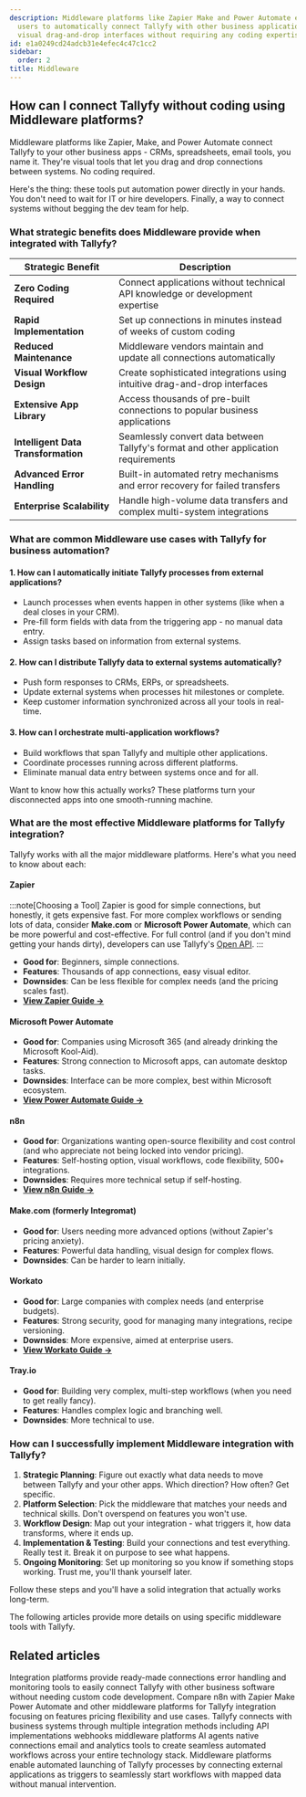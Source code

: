 ```yaml
---
description: Middleware platforms like Zapier Make and Power Automate enable non-technical
  users to automatically connect Tallyfy with other business applications through
  visual drag-and-drop interfaces without requiring any coding expertise.
id: e1a0249cd24adcb31e4efec4c47c1cc2
sidebar:
  order: 2
title: Middleware
---
```


## How can I connect Tallyfy without coding using Middleware platforms?

Middleware platforms like Zapier, Make, and Power Automate connect Tallyfy to your other business apps - CRMs, spreadsheets, email tools, you name it. They're visual tools that let you drag and drop connections between systems. No coding required.

Here's the thing: these tools put automation power directly in your hands. You don't need to wait for IT or hire developers. Finally, a way to connect systems without begging the dev team for help.

### What strategic benefits does Middleware provide when integrated with Tallyfy?

| Strategic Benefit      | Description                                                      |
|------------------------|------------------------------------------------------------------|
| **Zero Coding Required** | Connect applications without technical API knowledge or development expertise |
| **Rapid Implementation** | Set up connections in minutes instead of weeks of custom coding |
| **Reduced Maintenance** | Middleware vendors maintain and update all connections automatically |
| **Visual Workflow Design** | Create sophisticated integrations using intuitive drag-and-drop interfaces |
| **Extensive App Library** | Access thousands of pre-built connections to popular business applications |
| **Intelligent Data Transformation** | Seamlessly convert data between Tallyfy's format and other application requirements |
| **Advanced Error Handling** | Built-in automated retry mechanisms and error recovery for failed transfers |
| **Enterprise Scalability** | Handle high-volume data transfers and complex multi-system integrations |

### What are common Middleware use cases with Tallyfy for business automation?

#### 1. How can I automatically initiate Tallyfy processes from external applications?
   - Launch processes when events happen in other systems (like when a deal closes in your CRM).
   - Pre-fill form fields with data from the triggering app - no manual data entry.
   - Assign tasks based on information from external systems.

#### 2. How can I distribute Tallyfy data to external systems automatically?
   - Push form responses to CRMs, ERPs, or spreadsheets.
   - Update external systems when processes hit milestones or complete.
   - Keep customer information synchronized across all your tools in real-time.

#### 3. How can I orchestrate multi-application workflows?
   - Build workflows that span Tallyfy and multiple other applications.
   - Coordinate processes running across different platforms.
   - Eliminate manual data entry between systems once and for all.

Want to know how this actually works? These platforms turn your disconnected apps into one smooth-running machine.

### What are the most effective Middleware platforms for Tallyfy integration?

Tallyfy works with all the major middleware platforms. Here's what you need to know about each:

#### Zapier

:::note[Choosing a Tool]
Zapier is good for simple connections, but honestly, it gets expensive fast. For more complex workflows or sending lots of data, consider **Make.com** or **Microsoft Power Automate**, which can be more powerful and cost-effective. For full control (and if you don't mind getting your hands dirty), developers can use Tallyfy's [Open API](/products/pro/integrations/open-api/).
:::

- **Good for**: Beginners, simple connections.
- **Features**: Thousands of app connections, easy visual editor.
- **Downsides**: Can be less flexible for complex needs (and the pricing scales fast).
- [**View Zapier Guide →**](/products/pro/integrations/middleware/zapier/)

#### Microsoft Power Automate

- **Good for**: Companies using Microsoft 365 (and already drinking the Microsoft Kool-Aid).
- **Features**: Strong connection to Microsoft apps, can automate desktop tasks.
- **Downsides**: Interface can be more complex, best within Microsoft ecosystem.
- [**View Power Automate Guide →**](/products/pro/integrations/middleware/power-automate/)

#### n8n

- **Good for**: Organizations wanting open-source flexibility and cost control (and who appreciate not being locked into vendor pricing).
- **Features**: Self-hosting option, visual workflows, code flexibility, 500+ integrations.
- **Downsides**: Requires more technical setup if self-hosting.
- [**View n8n Guide →**](/products/pro/integrations/middleware/n8n/)

#### Make.com (formerly Integromat)

- **Good for**: Users needing more advanced options (without Zapier's pricing anxiety).
- **Features**: Powerful data handling, visual design for complex flows.
- **Downsides**: Can be harder to learn initially.

#### Workato

- **Good for**: Large companies with complex needs (and enterprise budgets).
- **Features**: Strong security, good for managing many integrations, recipe versioning.
- **Downsides**: More expensive, aimed at enterprise users.
- [**View Workato Guide →**](/products/pro/integrations/middleware/workato/)

#### Tray.io

- **Good for**: Building very complex, multi-step workflows (when you need to get really fancy).
- **Features**: Handles complex logic and branching well.
- **Downsides**: More technical to use.

### How can I successfully implement Middleware integration with Tallyfy?

1. **Strategic Planning**: Figure out exactly what data needs to move between Tallyfy and your other apps. Which direction? How often? Get specific.
2. **Platform Selection**: Pick the middleware that matches your needs and technical skills. Don't overspend on features you won't use.
3. **Workflow Design**: Map out your integration - what triggers it, how data transforms, where it ends up.
4. **Implementation & Testing**: Build your connections and test everything. Really test it. Break it on purpose to see what happens.
5. **Ongoing Monitoring**: Set up monitoring so you know if something stops working. Trust me, you'll thank yourself later.

Follow these steps and you'll have a solid integration that actually works long-term.

The following articles provide more details on using specific middleware tools with Tallyfy.


<PageTree />


## Related articles
<CardGrid>
<LinkTitleCard header="<b>Middleware > Integration platforms with Tallyfy</b>" href="/products/pro/integrations/middleware/why-should-i-use-an-integration-platform-with-tallyfy/" > Integration platforms provide ready-made connections error handling and monitoring tools to easily connect Tallyfy with other business software without needing custom code development. </LinkTitleCard>
<LinkTitleCard header="<b>N8N > n8n vs other middleware platforms</b>" href="/products/pro/integrations/middleware/n8n/n8n-vs-other-middleware-platforms/" > Compare n8n with Zapier Make Power Automate and other middleware platforms for Tallyfy integration focusing on features pricing flexibility and use cases. </LinkTitleCard>
<LinkTitleCard header="<b>Pro > Integrations</b>" href="/products/pro/integrations/" > Tallyfy connects with business systems through multiple integration methods including API implementations webhooks middleware platforms AI agents native connections email and analytics tools to create seamless automated workflows across your entire technology stack. </LinkTitleCard>
<LinkTitleCard header="<b>Triggers > Launch via middleware</b>" href="/products/pro/launching/triggers/via-middleware/" > Middleware platforms enable automated launching of Tallyfy processes by connecting external applications as triggers to seamlessly start workflows with mapped data without manual intervention. </LinkTitleCard>
</CardGrid>